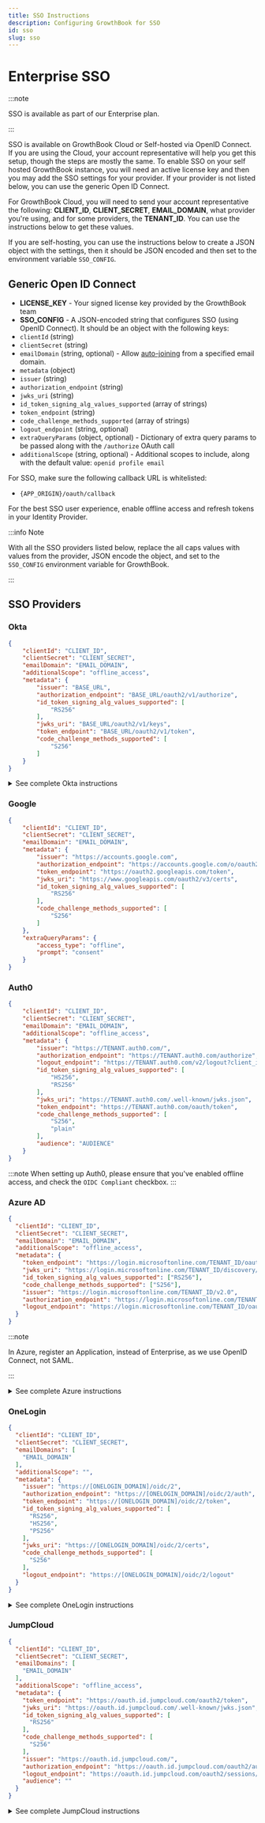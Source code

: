 ```yaml
---
title: SSO Instructions
description: Configuring GrowthBook for SSO
id: sso
slug: sso
---
```



# Enterprise SSO

:::note

SSO is available as part of our Enterprise plan.

:::

SSO is available on GrowthBook Cloud or Self-hosted via OpenID Connect. If you are using the Cloud, your account
representative will help you get this setup, though the steps are mostly the same. To enable SSO on your self hosted GrowthBook
instance, you will need an active license key and then you may add the SSO settings for your provider. If your provider
is not listed below, you can use the generic Open ID Connect.

For GrowthBook Cloud, you will need to send your account representative the following: **CLIENT_ID**, **CLIENT_SECRET**,
**EMAIL_DOMAIN**, what provider you're using, and for some providers, the **TENANT_ID**. You can use the instructions below to get these values.

If you are self-hosting, you can use the instructions below to create a JSON object with the settings, then it should be
JSON encoded and then set to the environment variable `SSO_CONFIG`.

## Generic Open ID Connect

- **LICENSE_KEY** - Your signed license key provided by the GrowthBook team
- **SSO_CONFIG** - A JSON-encoded string that configures SSO (using OpenID Connect). It should be an object with the following keys:
- `clientId` (string)
- `clientSecret` (string)
- `emailDomain` (string, optional) - Allow [auto-joining](/account/user-permissions#self-registering-and-automatic-approvals) from a specified email domain.
- `metadata` (object)
- `issuer` (string)
- `authorization_endpoint` (string)
- `jwks_uri` (string)
- `id_token_signing_alg_values_supported` (array of strings)
- `token_endpoint` (string)
- `code_challenge_methods_supported` (array of strings)
- `logout_endpoint` (string, optional)
- `extraQueryParams` (object, optional) - Dictionary of extra query params to be passed along with the `/authorize` OAuth call
- `additionalScope` (string, optional) - Additional scopes to include, along with the default value: `openid profile email`

For SSO, make sure the following callback URL is whitelisted:

- `{APP_ORIGIN}/oauth/callback`

For the best SSO user experience, enable offline access and refresh tokens in your Identity Provider.

:::info Note

With all the SSO providers listed below, replace the all caps values with values from the provider, JSON encode the object, and set to the `SSO_CONFIG` environment variable for GrowthBook.

:::

## SSO Providers

### Okta

```json
{
    "clientId": "CLIENT_ID",
    "clientSecret": "CLIENT_SECRET",
    "emailDomain": "EMAIL_DOMAIN",
    "additionalScope": "offline_access",
    "metadata": {
        "issuer": "BASE_URL",
        "authorization_endpoint": "BASE_URL/oauth2/v1/authorize",
        "id_token_signing_alg_values_supported": [
            "RS256"
        ],
        "jwks_uri": "BASE_URL/oauth2/v1/keys",
        "token_endpoint": "BASE_URL/oauth2/v1/token",
        "code_challenge_methods_supported": [
            "S256"
        ]
    }
}
```

<details>
  <summary>See complete Okta instructions</summary>
  <div>
    <ol>
      <li>
        <strong>Create an OIDC Web application:</strong> <br />
          ![Create an OIDC Web application](/images/guides/SSO-Okta-1.png)
      
      </li>
      <li>
        Allow refresh tokens and specify callback URLs. If you are using the cloud, you can use the following values:
        <ul>
          <li><strong>Sign-in redirect URIs</strong> - <code>https://app.growthbook.io/oauth/callback</code></li>
          <li><strong>Sign-out redirect URIs</strong> (optional) - <code>https://app.growthbook.io</code></li>
        </ul>
        <p>If you are self-hosting, replace with <code>https://app.growthbook.io</code> with the value from your <code>APP_ORIGIN</code></p>
        ![Okta settings](/images/guides/SSO-Okta-2.png)
      </li>
      <li>
        <strong>Require PKCE as additional verification</strong>(optional)<br />
        <MaxWidthImage>
        ![Require PKCE](/images/guides/SSO-Okta-3.png)
        </MaxWidthImage>
        <div>
          You will need the following in order to configure SSO in GrowthBook:
          <ul>
            <li><code>CLIENT_ID</code></li>
            <li><code>CLIENT_SECRET</code></li>
            <li><code>BASE_URL</code> - This is typically in the format: <code>https://your-company.okta.com/</code> or <code>https://your-company.oktapreview.com/</code></li>
            <li><code>EMAIL_DOMAIN</code></li>
          </ul>
          <p>
            If using GrowthBook Cloud, send your account representative the above and we will enable SSO on your account.
          </p>
          <p>
            If self-hosting, add the environment settings at the beginning of this section to enable SSO on your instance.
          </p>
        </div>
     </li>
    </ol>
  </div>
</details>

### Google

```json
{
    "clientId": "CLIENT_ID",
    "clientSecret": "CLIENT_SECRET",
    "emailDomain": "EMAIL_DOMAIN",
    "metadata": {
        "issuer": "https://accounts.google.com",
        "authorization_endpoint": "https://accounts.google.com/o/oauth2/v2/auth",
        "token_endpoint": "https://oauth2.googleapis.com/token",
        "jwks_uri": "https://www.googleapis.com/oauth2/v3/certs",
        "id_token_signing_alg_values_supported": [
            "RS256"
        ],
        "code_challenge_methods_supported": [
            "S256"
        ]
    },
    "extraQueryParams": {
        "access_type": "offline",
        "prompt": "consent"
    }
}
```

### Auth0

```json
{
    "clientId": "CLIENT_ID",
    "clientSecret": "CLIENT_SECRET",
    "emailDomain": "EMAIL_DOMAIN",
    "additionalScope": "offline_access",
    "metadata": {
        "issuer": "https://TENANT.auth0.com/",
        "authorization_endpoint": "https://TENANT.auth0.com/authorize",
        "logout_endpoint": "https://TENANT.auth0.com/v2/logout?client_id=CLIENT_ID",
        "id_token_signing_alg_values_supported": [
            "HS256",
            "RS256"
        ],
        "jwks_uri": "https://TENANT.auth0.com/.well-known/jwks.json",
        "token_endpoint": "https://TENANT.auth0.com/oauth/token",
        "code_challenge_methods_supported": [
            "S256",
            "plain"
        ],
        "audience": "AUDIENCE"
    }
}
```

:::note
When setting up Auth0, please ensure that you've enabled offline access, and check the `OIDC Compliant` checkbox.
:::

### Azure AD

```json
{
  "clientId": "CLIENT_ID",
  "clientSecret": "CLIENT_SECRET",
  "emailDomain": "EMAIL_DOMAIN",
  "additionalScope": "offline_access",
  "metadata": {
    "token_endpoint": "https://login.microsoftonline.com/TENANT_ID/oauth2/v2.0/token",
    "jwks_uri": "https://login.microsoftonline.com/TENANT_ID/discovery/v2.0/keys",
    "id_token_signing_alg_values_supported": ["RS256"],
    "code_challenge_methods_supported": ["S256"],
    "issuer": "https://login.microsoftonline.com/TENANT_ID/v2.0",
    "authorization_endpoint": "https://login.microsoftonline.com/TENANT_ID/oauth2/v2.0/authorize",
    "logout_endpoint": "https://login.microsoftonline.com/TENANT_ID/oauth2/v2.0/logout"
  }
}
```

:::note

In Azure, register an Application, instead of Enterprise, as we use OpenID Connect, not SAML.

:::

<details>
  <summary>See complete Azure instructions</summary>
  <div>
    <ol>
      <li>
        Register an Application (we use OpenID Connect, so choose regular app, not Enterprise)
        <MaxWidthImage>![Register an Application](/images/guides/SSO-Azure-1.png)</MaxWidthImage>
      </li>
      <li>
        Enter the redirect URL as APP_HOST/oauth/callback
        <MaxWidthImage>![Redirect URL](/images/guides/SSO-Azure-2.png)</MaxWidthImage>
      </li>
      <li>
        Take note of your Application Id (CLIENT_ID) and Directory Id (TENANT_ID). You will need it later
        <MaxWidthImage>![Application Id](/images/guides/SSO-Azure-3.png)</MaxWidthImage>
      </li>
      <li>
        Generate a new Client Secret<br />
       <MaxWidthImage> ![Client Secret](/images/guides/SSO-Azure-4.png)</MaxWidthImage>
      </li>
      <li>
        Take note of the Secret Value (CLIENT_SECRET). You will need it in the next step
      </li>
      <li>
        Construct the JSON configuration for GrowthBook. Replace <pre>CLIENT_ID</pre>, CLIENT_SECRET, EMAIL_DOMAIN, and TENANT_ID, as into the JSON object above.
      </li>
      <li>
        Pass the JSON string into the environment variable SSO_CONFIG of your GrowthBook container
      </li>
    </ol>
  </div>
</details>

### OneLogin

```json
{
  "clientId": "CLIENT_ID",
  "clientSecret": "CLIENT_SECRET",
  "emailDomains": [
    "EMAIL_DOMAIN"
  ],
  "additionalScope": "",
  "metadata": {
    "issuer": "https://[ONELOGIN_DOMAIN]/oidc/2",
    "authorization_endpoint": "https://[ONELOGIN_DOMAIN]/oidc/2/auth",
    "token_endpoint": "https://[ONELOGIN_DOMAIN]/oidc/2/token",
    "id_token_signing_alg_values_supported": [
      "RS256",
      "HS256",
      "PS256"
    ],
    "jwks_uri": "https://[ONELOGIN_DOMAIN]/oidc/2/certs",
    "code_challenge_methods_supported": [
      "S256"
    ],
    "logout_endpoint": "https://[ONELOGIN_DOMAIN]/oidc/2/logout"
  }
}
```

<details>
  <summary>See complete OneLogin instructions</summary>
  <div>
    <ol>
      <li>
        Create a new OIDC Web application. Browse to the Applications section of OneLogin from the top nav, then choose "Add App" from the top right.
        ![Create a new OIDC Web application](/images/guides/SSO-Onelogin-1.png)
      </li>
      <li>
        When the list of applications opens, search for <strong>"openid connect"</strong>. Select the option named <strong>"OpenID Connect (OIDC)"</strong>.
        ![Select OpenID Connect](/images/guides/SSO-Onelogin-2.png)
      </li>
      <li>
        Add the name "GrowthBook" (or whatever you would like to name it), an optional description and click save. The first save may not look like anything has happened, but you should see more options on the left menu when successful.
      </li>
      <li>
        Click on the "Configuration" item in the left nav menu, and enter the following values for the three input fields (note: for self-hosting, replace <pre>app.growthbook.io</pre> with your own domain)
        <ul>
          <li><strong>Login URL</strong>: <pre>https://app.growthbook.io</pre></li>
          <li><strong>Redirect URIs</strong>: <pre>https://app.growthbook.io/oauth/callback</pre></li>
          <li><strong>Post Logout Redirect URIs</strong>: <pre>https://app.growthbook.io</pre></li>
        </ul>
        ![OneLogin settings](/images/guides/SSO-Onelogin-3.png)
        You can optionally add images for the application from the info if you like. <strong>Click Save</strong>.
      </li>
      <li>
        Click on the "SSO" item from the left nav menu. Here you need to record the <strong>Client ID</strong> and <strong>Client Secret</strong> and <strong>Issuer URL</strong>
        ![OneLogin SSO settings](/images/guides/SSO-Onelogin-4.png)
        You can leave the other settings as default (Application Type: Web, and Authentication Method: Basic). Click save if you haven't already.
      </li>
      <li>
        For self-hosted instances: construct the JSON configuration for GrowthBook. Replace CLIENT_ID, CLIENT_SECRET, EMAIL_DOMAIN, and TENANT_ID, as into the JSON object above. The ONELOGIN_DOMAIN will be the same domain from your Issuer URL you recorded earlier.
      </li>
      <li>
        Pass the JSON string into the environment variable SSO_CONFIG of your GrowthBook container
      </li>
    </ol>
  </div>
</details>

### JumpCloud

```json
{
  "clientId": "CLIENT_ID",
  "clientSecret": "CLIENT_SECRET",
  "emailDomains": [
    "EMAIL_DOMAIN"
  ],
  "additionalScope": "offline_access",
  "metadata": {
    "token_endpoint": "https://oauth.id.jumpcloud.com/oauth2/token",
    "jwks_uri": "https://oauth.id.jumpcloud.com/.well-known/jwks.json",
    "id_token_signing_alg_values_supported": [
      "RS256"
    ],
    "code_challenge_methods_supported": [
      "S256"
    ],
    "issuer": "https://oauth.id.jumpcloud.com/",
    "authorization_endpoint": "https://oauth.id.jumpcloud.com/oauth2/auth",
    "logout_endpoint": "https://oauth.id.jumpcloud.com/oauth2/sessions/logout",
    "audience": ""
  }
}
```

<details>
  <summary>See complete JumpCloud instructions</summary>
  <div>
    <ol>
      <li>
        Create a new SSO Application. Browse to the User Authentication → SSO Applications from the left nav. Choose "Add new Application" from the top left.
      </li>
      <li>
        Choose a custom application by clicking 'select' under `custom application`, then click next then next again to confirm.
        ![JumpCloud custom application, page 1](/images/guides/SSO-jumpcloud-1.png)
        ![JumpCloud custom application, page 2](/images/guides/SSO-jumpcloud-2.png)
      </li>
      <li>
        You will then be asked what features you want to enable. Select `Manage Single Sign-On (SSO)`. Then, in the radio buttons, select <strong>"Configure SSO with OIDC"</strong>.
        ![JumpCloud SSO configuration](/images/guides/SSO-jumpcloud-3.png)
      </li>
      <li>
        Add the name "GrowthBook" (or whatever you would like to name it), an optional description and click `next`. When you've confirmed the details, click `Configure Application`.
        ![JumpCloud SSO configuration with general info fields](/images/guides/SSO-jumpcloud-4.png)
        ![JumpCloud SSO configuration confirmation screen](/images/guides/SSO-jumpcloud-5.png)
      </li>
      <li>
        This will open a window letting you add additional configuration options for the GrowthBook application. Here are the settings you should set:
        <ul>
          <li><strong>Grant types</strong>: Select "Refresh Token" and Authentication Code</li>
          <li><strong>Redirect URIs</strong>: <pre>https://app.growthbook.io/oauth/callback</pre></li>
          <li><strong>Client Authentication Type</strong>: Client Secret Basic</li>
          <li><strong>Login URL</strong>: <pre>https://app.growthbook.io</pre></li>
          <li><strong>Attribute Mapping</strong>: Select both email and profile. The defaults for the fields that appear are all that is required.</li>
        </ul>
        ![JumpCloud SSO OpenID Connect](/images/guides/SSO-jumpcloud-6.png)
        Once you have made the above settings, click 'Activate' from the bottom bar.
      </li>
      <li>
        You'll then be presented with a modal giving you the client id and client secret. Here you need to record the <strong>Client ID</strong> and <strong>Client Secret</strong>
        <MaxWidthImage maxWidth={600}>![JumpCloud SSO client id and secret](/images/guides/SSO-jumpcloud-7.png)</MaxWidthImage>
      </li>
      <li>
        For self-hosted instances, construct the JSON configuration for GrowthBook. Replace CLIENT_ID, CLIENT_SECRET, and EMAIL_DOMAIN, as into the JSON object above.
      </li>
      <li>
        Pass the JSON string into the environment variable SSO_CONFIG of your GrowthBook container
      </li>
    </ol>
  </div>
</details>
